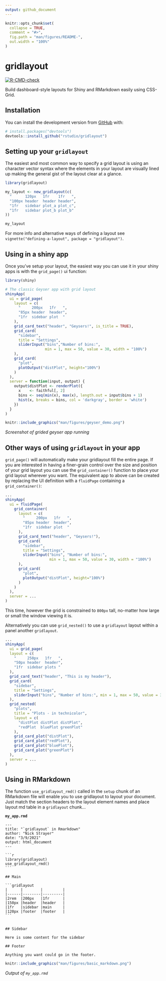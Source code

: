 ```yaml
---
output: github_document
---
```


<!-- README.md is generated from README.Rmd. Please edit that file -->

```r
knitr::opts_chunk$set(
  collapse = TRUE,
  comment = "#>",
  fig.path = "man/figures/README-",
  out.width = "100%"
)
```

# gridlayout

<!-- badges: start -->
[![R-CMD-check](https://github.com/rstudio/gridlayout/workflows/R-CMD-check/badge.svg)](https://github.com/rstudio/gridlayout/actions)
<!-- badges: end -->

Build dashboard-style layouts for Shiny and RMarkdown easily using CSS-Grid.


## Installation

You can install the development version from [GitHub](https://github.com/) with:

``` r
# install.packages("devtools")
devtools::install_github("rstudio/gridlayout")
```

## Setting up your `gridlayout`

The easiest and most common way to specify a grid layout is using an character vector syntax where the elements in your layout are visually lined up making the general gist of the layout clear at a glance. 

```r
library(gridlayout)

my_layout <- new_gridlayout(c(
  "      120px   1fr    1fr   ",
  "100px header  header header",
  "1fr   sidebar plot_a plot_c",
  "1fr   sidebar plot_b plot_b"
))

my_layout
```

For more info and alternative ways of defining a layout see `vignette("defining-a-layout", package = "gridlayout")`.

## Using in a shiny app

Once you've setup your layout, the easiest way you can use it in your shiny apps is with the `grid_page()` ui function:

```r
library(shiny)

# The classic Geyser app with grid layout
shinyApp(
  ui = grid_page(
    layout = c(
      "     200px   1fr   ",
      "85px header  header",
      "1fr  sidebar plot  "
    ),
    grid_card_text("header", "Geysers!", is_title = TRUE),
    grid_card(
      "sidebar",
      title = "Settings",
      sliderInput("bins","Number of bins:", 
                  min = 1, max = 50, value = 30, width = "100%")
    ),
    grid_card(
      "plot",
      plotOutput("distPlot", height="100%")
    )
  ),
  server = function(input, output) {
    output$distPlot <- renderPlot({
      x    <- faithful[, 2]
      bins <- seq(min(x), max(x), length.out = input$bins + 1)
      hist(x, breaks = bins, col = 'darkgray', border = 'white')
    })
  }
)
```

```r
knitr::include_graphics("man/figures/geyser_demo.png")
```
_Screenshot of grided geyser app running_

## Other ways of using `gridlayout` in your app

`grid_page()` will automatically make your gridlayout fill the entire page. If you are interested in having a finer-grain control over the size and position of your grid layout you can use the `grid_container()` function to place your grid layout wherever you want. The equivalent app to above can be created by replacing the UI definition with a `fluidPage` containing a `grid_container()`:

```r
...
shinyApp(
  ui = fluidPage(
    grid_container(
      layout = c(
        "     200px   1fr   ",
        "85px header  header",
        "1fr  sidebar plot  "
      ),
      grid_card_text("header", "Geysers!"),
      grid_card(
        "sidebar",
        title = "Settings",
        sliderInput("bins", "Number of bins:", 
                    min = 1, max = 50, value = 30, width = "100%")
      ),
      grid_card(
        "plot",
        plotOutput("distPlot", height="100%")
      )
    )
  ),
  server = ...
)
```

This time, however the grid is constrained to `800px` tall, no-matter how large or small the window viewing it is. 

Alternatively you can use `grid_nested()` to use a `gridlayout` layout within a panel another `gridlayout`. 


```r
...
shinyApp(
  ui = grid_page(
  layout = c(
    "     250px   1fr   ",
    "50px header  header",
    "1fr  sidebar plots "
  ),
  grid_card_text("header", "This is my header"),
  grid_card(
    "sidebar",
    title = "Settings",
    sliderInput("bins", "Number of bins:", min = 1, max = 50, value = 30, width = "100%")
  ),
  grid_nested(
    "plots",
    title = "Plots - in technicolor",
    layout = c(
      "distPlot distPlot distPlot",
      "redPlot  bluePlot greenPlot"
    ),
    grid_card_plot("distPlot"),
    grid_card_plot("redPlot"),
    grid_card_plot("bluePlot"),
    grid_card_plot("greenPlot")
  ),
  server = ...
)
```


## Using in RMarkdown

The function `use_gridlayout_rmd()` called in the `setup` chunk of an RMarkdown file will enable you to use gridlayout to layout your document. Just match the section headers to the layout element names and place layout md table in a `gridlayout` chunk... 

__`my_app.rmd`__
````
---
title: "`gridlayout` in Rmarkdown"
author: "Nick Strayer"
date: "3/9/2021"
output: html_document
---

```r
library(gridlayout)
use_gridlayout_rmd()
```

## Main

```gridlayout
|      |        |         |
|------|--------|---------|
|2rem  |200px   |1fr      |
|150px |header  |header   |
|1fr   |sidebar |main     |
|120px |footer  |footer   |
```


## Sidebar

Here is some content for the sidebar

## Footer

Anything you want could go in the footer.

````

```r
knitr::include_graphics("man/figures/basic_markdown.png")
```

_Output of `my_app.rmd`_
